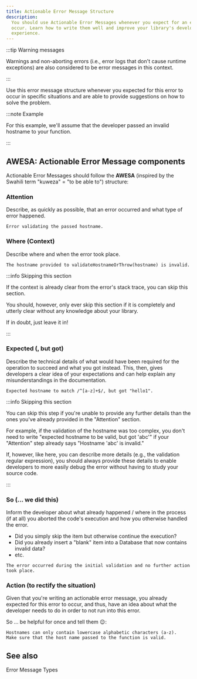 ```yaml
---
title: Actionable Error Message Structure
description:
  You should use Actionable Error Messages whenever you expect for an error to
  occur. Learn how to write them well and improve your library's developer
  experience.
---
```


<!--
Reference
=========

=== When to use this template:
When you're documenting some topic so that users (e.g., ecosystem developers)
can quickly lookup a fact. These articles typically consist of a list, a
definition list, a table, or some other form of "quick-to-lookup" information.

=== When not to use this template:
Do not use a reference article to explain a concept. You should keep additional
information within the reference article to a minimum so that knowledgeable users
can quickly see the facts that are relevant to them. You can link to concepts and
other topics to explain specific concepts, if necessary.

=== Writing tips:
- Write in the present tense
- Use neutral pronouns (they/them instead of he/she and him/her)
- Be respectful to everyone
- Be aware of the potential for cultural misunderstandings
- Keep the amount of additional information to a minimum (focus on the facts)
- If necessary, link to concept topics. Do not explain them in the article
- Use a suitable form of content so that readers can quickly look up the desired
  information (e.g., a table, a list, a diagram, or something else)
-->

<!-- Relevant imports: -->


<!-- Short description of what information this document provides: -->

:::tip Warning messages

Warnings and non-aborting errors (i.e., error logs that don't cause runtime
exceptions) are also considered to be error messages in this context.

:::

Use this error message structure whenever you expected for this error to occur
in specific situations and are able to provide suggestions on how to solve the
problem.

:::note Example

For this example, we'll assume that the developer passed an invalid hostname to
your function.

:::

## AWESA: Actionable Error Message components

Actionable Error Messages should follow the **AWESA** (inspired by the Swahili
term "kuweza" = "to be able to") structure:

### Attention

Describe, as quickly as possible, that an error occurred and what type of error
happened.

```text
Error validating the passed hostname.
```

### Where (Context)

Describe where and when the error took place.

```text
The hostname provided to validateHostnameOrThrow(hostname) is invalid.
```

:::info Skipping this section

If the context is already clear from the error's stack trace, you can skip this
section.

You should, however, only ever skip this section if it is completely and utterly
clear without any knowledge about your library.

If in doubt, just leave it in!

:::

### Expected (, but got)

Describe the technical details of what would have been required for the
operation to succeed and what you got instead. This, then, gives developers a
clear idea of your expectations and can help explain any misunderstandings in
the documentation.

```text
Expected hostname to match /^[a-z]+$/, but got "hello1".
```

:::info Skipping this section

You can skip this step if you're unable to provide any further details than the
ones you've already provided in the "Attention" section.

For example, if the validation of the hostname was too complex, you don't need
to write "expected hostname to be valid, but got 'abc'" if your "Attention" step
already says "Hostname 'abc' is invalid."

If, however, like here, you can describe more details (e.g., the validation
regular expression), you should always provide these details to enable
developers to more easily debug the error without having to study your source
code.

:::

### So (... we did this)

Inform the developer about what already happened / where in the process (if at
all) you aborted the code's execution and how you otherwise handled the error.

- Did you simply skip the item but otherwise continue the execution?
- Did you already insert a "blank" item into a Database that now contains
  invalid data?
- etc.

```text
The error occurred during the initial validation and no further action took place.
```

### Action (to rectify the situation)

Given that you're writing an actionable error message, you already expected for
this error to occur, and thus, have an idea about what the developer needs to do
in order to not run into this error.

So ... be helpful for once and tell them :wink::

```text
Hostnames can only contain lowercase alphabetic characters (a-z).
Make sure that the host name passed to the function is valid.
```

<!-- Content (e.g., a table, a list, a diagram, or a definition list) -->

## See also

<Reference to="/internal/concepts/error-messages">
	Error Message Types
</Reference>

<!--
Snippets
--------

<Reference to="../other-article">
    Relative Link to other article
</Reference>

<Reference to="https://www.example.com">
    Example Website
</Reference>
-->
